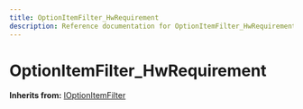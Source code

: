 ```yaml
---
title: OptionItemFilter_HwRequirement
description: Reference documentation for OptionItemFilter_HwRequirement meta class
---
```



# OptionItemFilter_HwRequirement

**Inherits from:** [IOptionItemFilter](/classes/ioptionitemfilter)

<ClassDetails file="/db/classes/OptionItemFilter_HwRequirement.9da64323f389.json" />

